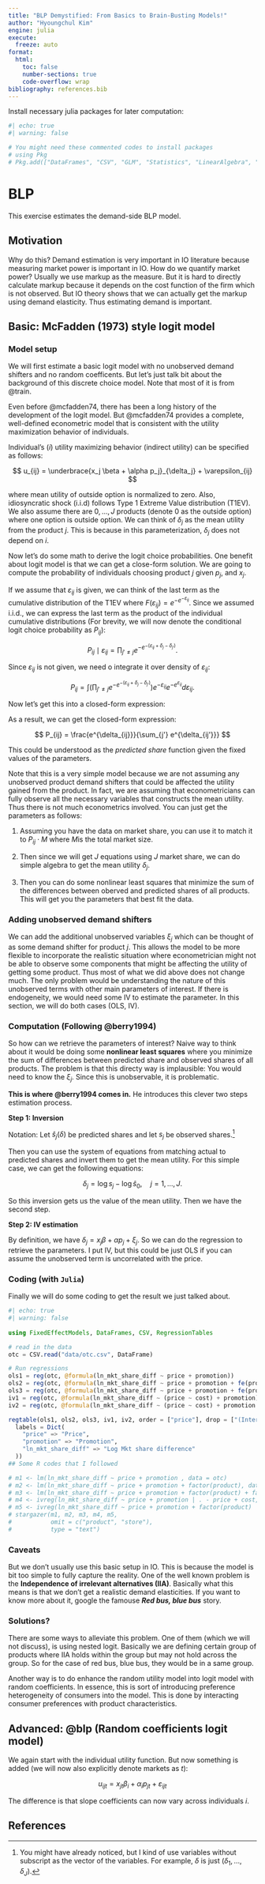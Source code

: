 ```yaml
---
title: "BLP Demystified: From Basics to Brain-Busting Models!"
author: "Hyoungchul Kim"
engine: julia
execute: 
  freeze: auto
format: 
  html:
    toc: false
    number-sections: true
    code-overflow: wrap
bibliography: references.bib
---
```


Install necessary julia packages for later computation:
```julia
#| echo: true
#| warning: false

# You might need these commented codes to install packages
# using Pkg
# Pkg.add(["DataFrames", "CSV", "GLM", "Statistics", "LinearAlgebra", "Distributions", "NLopt", "FixedEffectModels", "RegressionTables"])
```

# BLP

This exercise estimates the demand-side BLP model.

## Motivation

Why do this? Demand estimation is very important in IO literature because measuring market power is important in IO. How do we quantify market power? Usually we use markup as the measure. But it is hard to directly calculate markup because it depends on the cost function of the firm which is not observed. But IO theory shows that we can actually get the markup using demand elasticity. Thus estimating demand is important. 

## Basic: McFadden (1973) style logit model

### Model setup

We will first estimate a basic logit model with no unobserved demand shifters and no random coefficents. But let's just talk bit about the background of this discrete choice model. Note that most of it is from @train. 

Even before @mcfadden74, there has been a long history of the development of the logit model. But @mcfadden74 provides a complete, well-defined econometric model that is consistent with the utility maximization behavior of individuals.


Individual's ($i$) utility maximizing behavior (indirect utility) can be specified as follows:

$$
u_{ij} = \underbrace{x_j \beta + \alpha p_j}_{\delta_j} + \varepsilon_{ij}
$$

where mean utility of outside option is normalized to zero. Also, idiosyncratic shock (i.i.d) follows Type 1 Extreme Value distribution (T1EV). We also assume there are $0, \ldots, J$ products (denote $0$ as the outside option) where one option is outside option. We can think of $\delta_j$ as the mean utility from the product $j$. This is because in this parameterization, $\delta_j$ does not depend on $i$.

Now let's do some math to derive the logit choice probabilities. One benefit about logit model is that we can get a close-form solution. We are going to compute the probability of individuals choosing product $j$ given $p_j$, and $x_j$.

\begin{align}
  P (u_{ij} \geq \forall_{j' \neq j} u_{ij'} \mid x_j, p_j) &= P (x_j \beta + \alpha p_j + \varepsilon_{ij} \geq \forall_{j' \neq j} x_{j'}\beta + \alpha p_{j'} + \varepsilon_{ij'} \mid x_j, p_j) \\
  &= P ( \varepsilon_{ij'} \leq \varepsilon_{ij} + \delta_j - \delta_{j'} \, \forall j' \neq j).
\end{align}

If we assume that $\varepsilon_{ij}$ is given, we can think of the last term as the cumulative distribution of the T1EV where $F(\varepsilon_{ij}) = e^{-e^{- \varepsilon_{ij}}}$. Since we assumed i.i.d., we can express the last term as the product of the individual cumulative distributions (For brevity, we will now denote the conditional logit choice probability as $P_{ij}$):

$$
  P_{ij} \mid \varepsilon_{ij} = \prod_{j' \neq j} e^{ - e^{-(\varepsilon_{ij} + \delta_j - \delta_{j'})}}.
$$

Since $\varepsilon_{ij}$ is not given, we need o integrate it over density of $\varepsilon_{ij}$:

$$
  P_{ij} = \int \left(\prod_{j' \neq j} e^{ - e^{-(\varepsilon_{ij} + \delta_j - \delta_{j'})}} \right) e^{- \varepsilon_{ij}} e^{-e^{\varepsilon_{ij}}} d \varepsilon_{ij}.
$$

Now let's get this into a closed-form expression:

As a result, we can get the closed-form expression:

$$
  P_{ij} = \frac{e^{\delta_{ij}}}{\sum_{j'} e^{\delta_{ij'}}}
$$

This could be understood as the *predicted share* function given the fixed values of the parameters.

Note that this is a very simple model because we are not assuming any unobserved product demand shifters that could be affected the utility gained from the product. In fact, we are assuming that econometricians can fully observe all the necessary variables that constructs the mean utility. Thus there is not much econometrics involved. You can just get the parameters as follows:

1. Assuming you have the data on market share, you can use it to match it to $P_{ij} \cdot M$ where $M$is the total market size.

2. Then since we will get $J$ equations using $J$ market share, we can do simple algebra to get the mean utility $\delta_j$.

3. Then you can do some nonlinear least squares that minimize the sum of the differences between oberved and predicted shares of all products. This will get you the parameters that best fit the data.

### Adding unobserved demand shifters

We can add the additional unobserved variables $\xi_j$ which can be thought of as some demand shifter for product $j$. This allows the model to be more flexible to incorporate the realistic situation where econometrician might not be able to observe some components that might be affecting the utility of getting some product. Thus most of what we did above does not change much. The only problem would be understanding the nature of this unobserved terms with other main parameters of interest. If there is endogeneity, we would need some IV to estimate the parameter. In this section, we will do both cases (OLS, IV).

### Computation (Following @berry1994)

So how can we retrieve the parameters of interest? Naive way to think about it would be doing some **nonlinear least squares** where you minimize the sum of differences between predicted share and observed shares of all products. The problem is that this directy way is implausible: You would need to know the $\xi_j$. Since this is unobservable, it is problematic.

**This is where @berry1994 comes in.** He introduces this clever two steps estimation process.

**Step 1: Inversion**

Notation: Let $\hat{s}_j (\delta)$ be predicted shares and let $s_j$ be observed shares.[^1]

Then you can use the system of equations from matching actual to predicted shares and invert them to get the mean utility. For this simple case, we can get the following equations:

$$
  \delta_j = \log s_j - \log \hat{s}_0, \quad j = 1, \ldots, J.
$$

So this inversion gets us the value of the mean utility. Then we have the second step.

**Step 2: IV estimation**

By definition, we have $\delta_j = x_j \beta + \alpha p_j + \xi_j$. So we can do the regression to retrieve the parameters. I put IV, but this could be just OLS if you can assume the unobserved term is uncorrelated with the price.

[^1]: You might have already noticed, but I kind of use variables without subscript as the vector of the variables. For example, $\delta$ is just $(\delta_1, \ldots, \delta_J).$

### Coding (with `Julia`)

Finally we will do some coding to get the result we just talked about.

```julia
#| echo: true
#| warning: false 
 
using FixedEffectModels, DataFrames, CSV, RegressionTables 

# read in the data
otc = CSV.read("data/otc.csv", DataFrame)

# Run regressions
ols1 = reg(otc, @formula(ln_mkt_share_diff ~ price + promotion)) 
ols2 = reg(otc, @formula(ln_mkt_share_diff ~ price + promotion + fe(product)))
ols3 = reg(otc, @formula(ln_mkt_share_diff ~ price + promotion + fe(product) + fe(store)))
iv1 = reg(otc, @formula(ln_mkt_share_diff ~ (price ~ cost) + promotion))
iv2 = reg(otc, @formula(ln_mkt_share_diff ~ (price ~ cost) + promotion + fe(product)))

regtable(ols1, ols2, ols3, iv1, iv2, order = ["price"], drop = ["(Intercept)"], regression_statistics = [FStatIV, Nobs, R2],
  labels = Dict(
    "price" => "Price",
    "promotion" => "Promotion",
    "ln_mkt_share_diff" => "Log Mkt share difference"
  ))
## Some R codes that I followed

# m1 <- lm(ln_mkt_share_diff ~ price + promotion , data = otc)
# m2 <- lm(ln_mkt_share_diff ~ price + promotion + factor(product), data = otc)
# m3 <- lm(ln_mkt_share_diff ~ price + promotion + factor(product) + factor(store), data = otc)
# m4 <- ivreg(ln_mkt_share_diff ~ price + promotion | . - price + cost, data = otc)
# m5 <- ivreg(ln_mkt_share_diff ~ price + promotion + factor(product) | . - price + cost, data = otc)
# stargazer(m1, m2, m3, m4, m5, 
#           omit = c("product", "store"),
#           type = "text")

```

### Caveats

But we don't usually use this basic setup in IO. This is because the model is bit too simple to fully capture the reality. One of the well known problem is the **Independence of irrelevant alternatives (IIA)**. Basically what this means is that we don't get a realistic demand elasticities. If you want to know more about it, google the famouse ***Red bus, blue bus*** story. 

### Solutions?

There are some ways to alleviate this problem. One of them (which we will not discuss), is using nested logit. Basically we are defining certain group of products where IIA holds within the group but may not hold across the group. So for the case of red bus, blue bus, they would be in a same group.

Another way is to do enhance the random utility model into logit model with random coefficients. In essence, this is sort of introducing preference heterogeneity of consumers into the model. This is done by interacting consumer preferences with product characteristics.

## Advanced: @blp (Random coefficients logit model)

We again start with the individual utility function. But now something is added (we will now also explicitly denote markets as $t$):

$$
u_{ijt} = x_{jt} \beta_i + \alpha_i p_{jt} + \varepsilon_{ijt}
$$

The difference is that slope coefficients can now vary across individuals $i$.

## References {.unnumbered}

::: {#refs}
:::